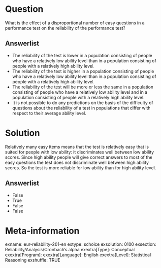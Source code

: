 Question
========
What is the effect of a disproportional number of easy questions in a performance test on the reliability of the performance test?

Answerlist
----------
* The reliability of the test is lower in a population consisting of people who have a relatively low ability level than in a population consisting of people with a relatively high ability level.
* The reliability of the test is higher in a population consisting of people who have a relatively low ability level than in a population consisting of people with a relatively high ability level.
* The reliability of the test will be more or less the same in a population consisting of people who have a relatively low ability level and in a population consisting of people with a relatively high ability level.
* It is not possible to do any predictions on the basis of the difficulty of questions about the reliability of a test in populations that differ with respect to their average ability level.


Solution
========
Relatively many easy items means that the test is relatively easy that is suited for people with low ability: it discriminates well between low ability scores. Since high ability people will give correct answers to most of the easy questions the test does not discriminate well between high ability scores. So the test is more reliable for low ability than for high ability level.

Answerlist
----------
* False
* True
* False
* False


Meta-information
================
exname: eur-reliability-201-en
extype: schoice
exsolution: 0100
exsection: Reliability/Analysis/Cronbach's alpha
exextra[Type]: Conceptual
exextra[Program]: 
exextra[Language]: English
exextra[Level]: Statistical Reasoning
exshuffle: TRUE
